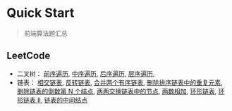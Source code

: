 # Quick Start
> 前端算法题汇总
## LeetCode
- 二叉树：
[前序遍历](/leetcode/binary-tree#前序遍历),
[中序遍历](/leetcode/binary-tree#中序遍历),
[后序遍历](/leetcode/binary-tree#后序遍历),
[层序遍历](/leetcode/binary-tree#层序遍历),
- 链表：
[相交链表](/leetcode/linked-list#相交链表),
[反转链表](/leetcode/linked-list#反转链表),
[合并两个有序链表](/leetcode/linked-list#合并两个有序链表),
[删除排序链表中的重复元素](/leetcode/linked-list#删除排序链表中的重复元素),
[删除链表的倒数第 N 个结点](/leetcode/linked-list#删除链表的倒数第-n-个结点),
[两两交换链表中的节点](/leetcode/linked-list#两两交换链表中的节点),
[两数相加](/leetcode/linked-list#两数相加),
[环形链表](/leetcode/linked-list#环形链表),
[环形链表 II](/leetcode/linked-list#环形链表-ii),
[链表的中间结点](/leetcode/linked-list#链表的中间结点)